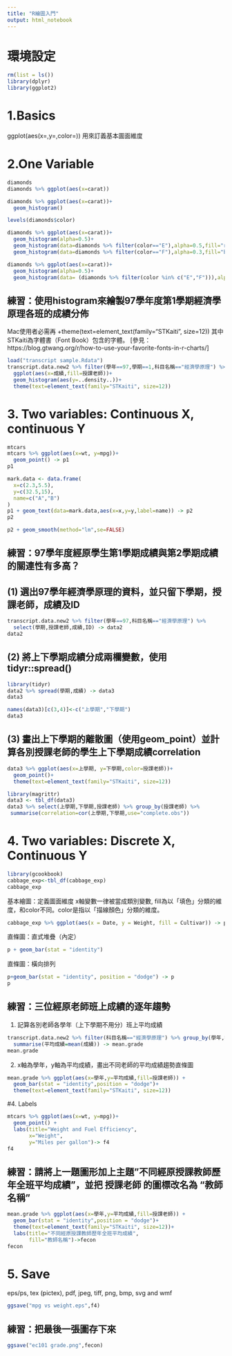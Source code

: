 ```yaml
---
title: "R繪圖入門"
output: html_notebook
---
```

# 環境設定
```r
rm(list = ls())
library(dplyr)
library(ggplot2)
```


# 1.Basics
ggplot(aes(x=,y=,color=)) 用來訂義基本圖面維度

# 2.One Variable
```r
diamonds
diamonds %>% ggplot(aes(x=carat)) 
```

```r
diamonds %>% ggplot(aes(x=carat))+
  geom_histogram()
```

```r
levels(diamonds$color)
```
```r
diamonds %>% ggplot(aes(x=carat))+
  geom_histogram(alpha=0.5)+
  geom_histogram(data=diamonds %>% filter(color=="E"),alpha=0.5,fill="red")+
  geom_histogram(data=diamonds %>% filter(color=="F"),alpha=0.3,fill="blue")
```

```r
diamonds %>% ggplot(aes(x=carat))+
  geom_histogram(alpha=0.5)+
  geom_histogram(data= (diamonds %>% filter(color %in% c("E","F"))),alpha=0.5,aes(fill=color))
```

## 練習：使用histogram來繪製97學年度第1學期經濟學原理各班的成績分佈
Mac使用者必需再 
  +theme(text=element_text(family="STKaiti", size=12))
其中STKaiti為字體書（Font Book）包含的字體。
[參見：https://blog.gtwang.org/r/how-to-use-your-favorite-fonts-in-r-charts/]
```r
load("transcript sample.Rdata")
transcript.data.new2 %>% filter(學年==97,學期==1,科目名稱=="經濟學原理") %>%
  ggplot(aes(x=成績,fill=授課老師))+
  geom_histogram(aes(y=..density..))+
  theme(text=element_text(family="STKaiti", size=12))
```

# 3. Two variables: Continuous X, continuous Y
```r
mtcars
mtcars %>% ggplot(aes(x=wt, y=mpg))+
  geom_point() -> p1
p1

```

```r
mark.data <- data.frame(
  x=c(2.3,5.5),
  y=c(32.5,15),
  name=c("A","B")
)
p1 + geom_text(data=mark.data,aes(x=x,y=y,label=name)) -> p2
p2
```

```r
p2 + geom_smooth(method="lm",se=FALSE)
```

## 練習：97學年度經原學生第1學期成績與第2學期成績的關連性有多高？
## (1) 選出97學年經濟學原理的資料，並只留下學期，授課老師，成績及ID
```r
transcript.data.new2 %>% filter(學年==97,科目名稱=="經濟學原理") %>%
  select(學期,授課老師,成績,ID) -> data2
data2

```
## (2) 將上下學期成績分成兩欄變數，使用tidyr::spread()
```r
library(tidyr)
data2 %>% spread(學期,成績) -> data3
data3

names(data3)[c(3,4)]<-c("上學期","下學期")
data3
```
## (3) 畫出上下學期的離散圖（使用geom_point）並計算各別授課老師的學生上下學期成績correlation
```r
data3 %>% ggplot(aes(x=上學期, y=下學期,color=授課老師))+
  geom_point()+
  theme(text=element_text(family="STKaiti", size=12))

library(magrittr)
data3 <- tbl_df(data3)
data3 %>% select(上學期,下學期,授課老師) %>% group_by(授課老師) %>%
 summarise(correlation=cor(上學期,下學期,use="complete.obs"))
```

# 4. Two variables: Discrete X, Continuous Y
```r
library(gcookbook)
cabbage_exp<-tbl_df(cabbage_exp)
cabbage_exp
```

基本繪圖：定義圖面維度
x軸變數一律被當成類別變數, fill為以「填色」分類的維度，和color不同。color是指以「描線顏色」分類的維度。
```r
cabbage_exp %>% ggplot(aes(x = Date, y = Weight, fill = Cultivar)) -> p 
```

直條圖：直式堆疊（內定）
```r
p + geom_bar(stat = "identity")
```

直條圖：橫向排列
```r
p+geom_bar(stat = "identity", position = "dodge") -> p
p
```

## 練習：三位經原老師班上成績的逐年趨勢
(1) 記算各別老師各學年（上下學期不用分）班上平均成績
```r
transcript.data.new2 %>% filter(科目名稱=="經濟學原理") %>% group_by(學年,授課老師) %>%
  summarise(平均成績=mean(成績)) -> mean.grade
mean.grade
```
(2) x軸為學年，y軸為平均成績，畫出不同老師的平均成績趨勢直條圖
```r
mean.grade %>% ggplot(aes(x=學年,y=平均成績,fill=授課老師)) +
  geom_bar(stat = "identity",position = "dodge")+
  theme(text=element_text(family="STKaiti", size=12))
```

#4. Labels
```r
mtcars %>% ggplot(aes(x=wt, y=mpg))+
  geom_point() +
  labs(title="Weight and Fuel Efficiency",
       x="Weight",
       y="Miles per gallon")-> f4
f4
```

## 練習：請將上一題圖形加上主題"不同經原授課教師歷年全班平均成績"，並把 授課老師 的圖標改名為 "教師名稱" 
```r
mean.grade %>% ggplot(aes(x=學年,y=平均成績,fill=授課老師)) +
  geom_bar(stat = "identity",position = "dodge")+
  theme(text=element_text(family="STKaiti", size=12))+
  labs(title="不同經原授課教師歷年全班平均成績",
       fill="教師名稱")->fecon
fecon
```

# 5. Save
eps/ps, tex (pictex), pdf, jpeg, tiff, png, bmp, svg and wmf 
```r
ggsave("mpg vs weight.eps",f4)
```

## 練習：把最後一張圖存下來
```r
ggsave("ec101 grade.png",fecon)
```

